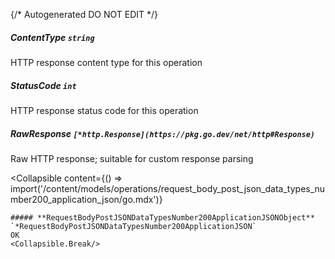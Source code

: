 {/* Autogenerated DO NOT EDIT  */}

##### **ContentType** `string`
HTTP response content type for this operation

##### **StatusCode** `int`
HTTP response status code for this operation

##### **RawResponse** `[*http.Response](https://pkg.go.dev/net/http#Response)`
Raw HTTP response; suitable for custom response parsing

<Collapsible
    content={() => import('/content/models/operations/request_body_post_json_data_types_number200_application_json/go.mdx')}
>
    ##### **RequestBodyPostJSONDataTypesNumber200ApplicationJSONObject** `*RequestBodyPostJSONDataTypesNumber200ApplicationJSON`
    OK
    <Collapsible.Break/>
</Collapsible>

